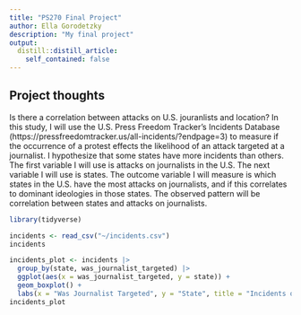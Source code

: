 ```yaml
---
title: "PS270 Final Project"
author: Ella Gorodetzky
description: "My final project"
output:
  distill::distill_article:
    self_contained: false
---
```




## Project thoughts

Is there a correlation between attacks on U.S. jouranlists and location? In this study, I will use the U.S. Press Freedom Tracker's Incidents Database (https://pressfreedomtracker.us/all-incidents/?endpage=3) to measure if the occurrence of a protest effects the likelihood of an attack targeted at a journalist. I hypothesize that some states have more incidents than others. The first variable I will use is attacks on journalists in the U.S. The next variable I will use is states. The outcome variable I will measure is which states in the U.S. have the most attacks on journalists, and if this correlates to dominant ideologies in those states. The observed pattern will be correlation between states and attacks on journalists.


```r
library(tidyverse)
```

```r
incidents <- read_csv("~/incidents.csv")
incidents
```


```r
incidents_plot <- incidents |>
  group_by(state, was_journalist_targeted) |>
  ggplot(aes(x = was_journalist_targeted, y = state)) +
  geom_boxplot() +
  labs(x = "Was Journalist Targeted", y = "State", title = "Incidents of U.S. Journalists Targeted By State")
incidents_plot
```


